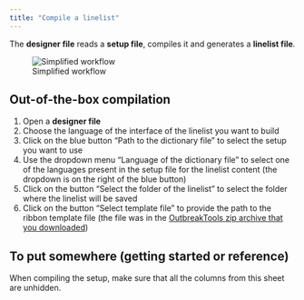 ```yaml
---
title: "Compile a linelist"
---
```


The **designer file** reads a **setup file**, compiles it and generates a **linelist file**.

![Simplified workflow](../images/im-001-outbreak-tools-solutions.png){#fig-setup-ribbon fig-align="center"}

## Out-of-the-box compilation


1. Open a **designer file**
2. Choose the language of the interface of the linelist you want to build
3. Click on the blue button "Path to the dictionary file" to select the setup you want to use
4. Use the dropdown menu "Language of the dictionary file" to select one of the languages present in the setup file for the linelist content (the dropdown is on the right of the blue button)
5. Click on the button "Select the folder of the linelist" to select the folder where the linelist will be saved
6. Click on the button "Select template file" to provide the path to the ribbon template file (the file was in the [OutbreakTools zip archive that you downloaded](../getting_started/download.qmd#sec-obt-files))

## To put somewhere (getting started or reference)

::: callout-warning
When compiling the setup, make sure that all the columns from this sheet are unhidden.
:::